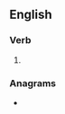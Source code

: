 ==English==

===Verb===
{{head|en|present participle}}

# {{present participle of|condone|lang=en|nocat=1}}

===Anagrams===
* {{anagrams|en|a=cdginnnoo|noncoding}}